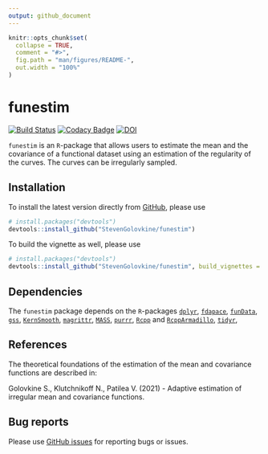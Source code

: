 ```yaml
---
output: github_document
---
```


<!-- README.md is generated from README.Rmd. Please edit that file -->

```r
knitr::opts_chunk$set(
  collapse = TRUE,
  comment = "#>",
  fig.path = "man/figures/README-",
  out.width = "100%"
)
```

# funestim

<!-- badges: start -->

[![Build
Status](https://travis-ci.com/StevenGolovkine/funestim.svg?branch=master)](https://travis-ci.com/StevenGolovkine/funestim)
[![Codacy
Badge](https://app.codacy.com/project/badge/Grade/645f6c4a3f8548219ef4cfc8ea74e361)](https://www.codacy.com/gh/StevenGolovkine/funestim/dashboard?utm_source=github.com&utm_medium=referral&utm_content=StevenGolovkine/funestim&utm_campaign=Badge_Grade)
[![DOI](https://zenodo.org/badge/362427640.svg)](https://zenodo.org/badge/latestdoi/362427640)

<!-- badges: end -->

`funestim` is an `R`-package that allows users to estimate the mean and the
covariance of a functional dataset using an estimation of the regularity of the
curves. The curves can be irregularly sampled.

## Installation

To install the latest version directly from [GitHub](https://github.com/),
please use

``` r
# install.packages("devtools")
devtools::install_github("StevenGolovkine/funestim")
```

To build the vignette as well, please use

``` r
# install.packages("devtools")
devtools::install_github("StevenGolovkine/funestim", build_vignettes = TRUE)
```

## Dependencies

The `funestim` package depends on the `R`-packages
[`dplyr`](https://CRAN.R-project.org/package=dplyr),
[`fdapace`](https://CRAN.R-project.org/package=fdapace),
[`funData`](https://github.com/ClaraHapp/funData),
[`gss`](https://CRAN.R-project.org/package=gss),
[`KernSmooth`](https://CRAN.R-project.org/package=KernSmooth),
[`magrittr`](https://CRAN.R-project.org/package=magrittr),
[`MASS`](https://CRAN.R-project.org/package=MASS),
[`purrr`](https://CRAN.R-project.org/package=purrr),
[`Rcpp`](https://CRAN.R-project.org/package=Rcpp) and
[`RcppArmadillo`](https://CRAN.R-project.org/package=RcppArmadillo),
[`tidyr`](https://CRAN.R-project.org/package=tidyr),

## References

The theoretical foundations of the estimation of the mean and covariance
functions are described in:

Golovkine S., Klutchnikoff N., Patilea V. (2021) - Adaptive estimation of
irregular mean and covariance functions.

## Bug reports

Please use [GitHub issues](https://github.com/StevenGolovkine/simulater/issues)
for reporting bugs or issues.
